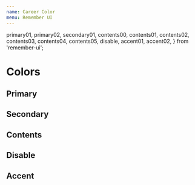 ```yaml
---
name: Career Color
menu: Remember UI
---
```



  primary01,
  primary02,
  secondary01,
  contents00,
  contents01,
  contents02,
  contents03,
  contents04,
  contents05,
  disable,
  accent01,
  accent02,
} from 'remember-ui';

# Colors

## Primary

<Playground>
  <ColorItem
    colorName="primary01"
    backgroundColor={primary01}
    invertTextColor
  />
  <ColorItem
    colorName="primary02"
    backgroundColor={primary02}
    invertTextColor
  />
</Playground>

## Secondary

<Playground>
  <ColorItem colorName="secondary01" backgroundColor={secondary01} />
</Playground>

## Contents

<Playground>
  <ColorItem
    colorName="contents00"
    backgroundColor={contents00}
    invertTextColor
  />
  <ColorItem
    colorName="contents01"
    backgroundColor={contents01}
    invertTextColor
  />
  <ColorItem
    colorName="contents02"
    backgroundColor={contents02}
    invertTextColor
  />
  <ColorItem
    colorName="contents03"
    backgroundColor={contents03}
    invertTextColor
  />
  <ColorItem
    colorName="contents04"
    backgroundColor={contents04}
    invertTextColor
  />
  <ColorItem
    colorName="contents05"
    backgroundColor={contents05}
    invertTextColor
  />
</Playground>

## Disable

<Playground>
  <ColorItem colorName="disable" backgroundColor={disable} invertTextColor />
</Playground>

## Accent

<Playground>
  <ColorItem colorName="accent01" backgroundColor={accent01} />
  <ColorItem colorName="accent02" backgroundColor={accent02} />
</Playground>
